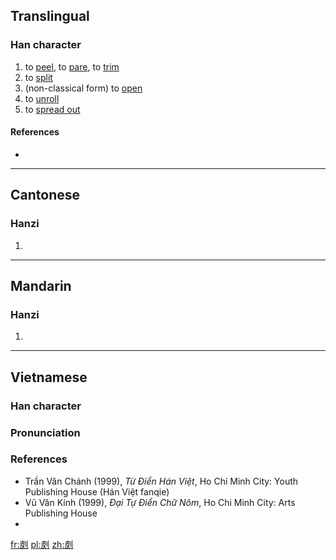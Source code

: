 ==Translingual==

===Han character===
{{Han char|rn=18|rad=刀|as=05|sn=7|four=|canj=DELN|ids=⿰皮刂}}

# to [[peel]], to [[pare]], to [[trim]]
# to [[split]]
# (non-classical form) to [[open]]
# to [[unroll]]
# to [[spread out]]

====References====
* {{Han ref|kx=0137.360|hdz=10331.090|uh=34DF|ud=13535}}

----

==Cantonese==

===Hanzi===
{{yue-hanzi|jyut=[[ngo4]], [[pai1]], [[pei1]]|y=ngo4, pai1, pei1}}

# {{defn|lang=yue|sort=刀05}}

----

==Mandarin==

===Hanzi===
{{cmn-hanzi|pin=[[pí]] ([[pi2]])|wg=p'i<sup>2</sup>}}

# {{defn|lang=cmn|sort=刀05}}

----

==Vietnamese==

===Han character===
{{vi-hantu|[[bi]], [[phi]], [[phay]]|rs=刀05}}

===Pronunciation===
{{vi-readings|hanviet=bi, phi|phienthiet=蒲糜 bồ mi, 攀糜 phan mi|nom=phay|rs=刀05}}

===References===
* Trần Văn Chánh (1999), ''Từ Điển Hán Việt'', Ho Chi Minh City: Youth Publishing House (Hán Việt fanqie)
* Vũ Văn Kính (1999), ''Đại Tự Điển Chữ Nôm'', Ho Chi Minh City: Arts Publishing House
* {{R:WinVNKey:Lê Sơn Thanh}}

[[fr:㓟]]
[[pl:㓟]]
[[zh:㓟]]